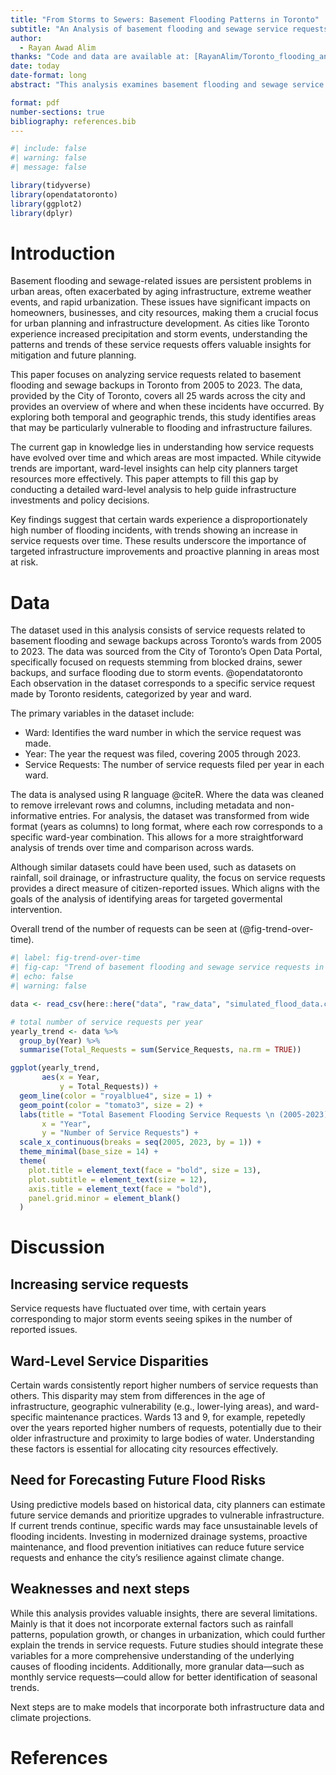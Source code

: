 ```yaml
---
title: "From Storms to Sewers: Basement Flooding Patterns in Toronto"
subtitle: "An Analysis of basement flooding and sewage service requests across Toronto Wards from 2005 to 2023."
author: 
  - Rayan Awad Alim
thanks: "Code and data are available at: [RayanAlim/Toronto_flooding_analysis](https://github.com/RayanAlim/Toronto_flooding_analysis)"
date: today
date-format: long
abstract: "This analysis examines basement flooding and sewage service requests across Toronto wards from 2005 to 2023. The study identifies long-term trends and highlights ward-level variations in service requests, providing a clearer picture of which areas are most affected by these issues. The findings emphasize the need for targeted urban planning and infrastructure improvements to mitigate future risks. This work offers valuable insights for city planners and policymakers to better allocate resources and prevent future flooding, in order to enhance urban resilience and prepardness."

format: pdf
number-sections: true
bibliography: references.bib
---
```


```r
#| include: false
#| warning: false
#| message: false

library(tidyverse)
library(opendatatoronto)
library(ggplot2)
library(dplyr)
```


# Introduction

Basement flooding and sewage-related issues are persistent problems in urban areas, often exacerbated by aging infrastructure, extreme weather events, and rapid urbanization. These issues have significant impacts on homeowners, businesses, and city resources, making them a crucial focus for urban planning and infrastructure development. As cities like Toronto experience increased precipitation and storm events, understanding the patterns and trends of these service requests offers valuable insights for mitigation and future planning.

This paper focuses on analyzing service requests related to basement flooding and sewage backups in Toronto from 2005 to 2023. The data, provided by the City of Toronto, covers all 25 wards across the city and provides an overview of where and when these incidents have occurred. By exploring both temporal and geographic trends, this study identifies areas that may be particularly vulnerable to flooding and infrastructure failures.

The current gap in knowledge lies in understanding how service requests have evolved over time and which areas are most impacted. While citywide trends are important, ward-level insights can help city planners target resources more effectively. This paper attempts to fill this gap by conducting a detailed ward-level analysis to help guide infrastructure investments and policy decisions.

Key findings suggest that certain wards experience a disproportionately high number of flooding incidents, with trends showing an increase in service requests over time. These results underscore the importance of targeted infrastructure improvements and proactive planning in areas most at risk.


# Data {#sec-data}

The dataset used in this analysis consists of service requests related to basement flooding and sewage backups across Toronto’s wards from 2005 to 2023. The data was sourced from the City of Toronto's Open Data Portal, specifically focused on requests stemming from blocked drains, sewer backups, and surface flooding due to storm events. @opendatatoronto  Each observation in the dataset corresponds to a specific service request made by Toronto residents, categorized by year and ward.

The primary variables in the dataset include:

- Ward: Identifies the ward number in which the service request was made.
- Year: The year the request was filed, covering 2005 through 2023.
- Service Requests: The number of service requests filed per year in each ward.

The data is analysed using R language @citeR. Where the data was cleaned to remove irrelevant rows and columns, including metadata and non-informative entries. For analysis, the dataset was transformed from wide format (years as columns) to long format, where each row corresponds to a specific ward-year combination. This allows for a more straightforward analysis of trends over time and comparison across wards.

Although similar datasets could have been used, such as datasets on rainfall, soil drainage, or infrastructure quality, the focus on service requests provides a direct measure of citizen-reported issues. Which aligns with the goals of the analysis of identifying areas for targeted govermental intervention. 

Overall trend of the number of requests can be seen at (@fig-trend-over-time).

```r
#| label: fig-trend-over-time
#| fig-cap: "Trend of basement flooding and sewage service requests in Toronto from 2005 to 2023. The plot highlights significant fluctuations, with notable spikes in certain years corresponding to major storm events."
#| echo: false
#| warning: false

data <- read_csv(here::here("data", "raw_data", "simulated_flood_data.csv"))

# total number of service requests per year
yearly_trend <- data %>%
  group_by(Year) %>%
  summarise(Total_Requests = sum(Service_Requests, na.rm = TRUE))

ggplot(yearly_trend,
       aes(x = Year,
           y = Total_Requests)) +
  geom_line(color = "royalblue4", size = 1) +  
  geom_point(color = "tomato3", size = 2) +   
  labs(title = "Total Basement Flooding Service Requests \n (2005-2023)",
       x = "Year",
       y = "Number of Service Requests") +
  scale_x_continuous(breaks = seq(2005, 2023, by = 1)) +
  theme_minimal(base_size = 14) + 
  theme(
    plot.title = element_text(face = "bold", size = 13),
    plot.subtitle = element_text(size = 12),
    axis.title = element_text(face = "bold"),
    panel.grid.minor = element_blank()  
  )
```


# Discussion

## Increasing service requests

Service requests have fluctuated over time, with certain years corresponding to major storm events seeing spikes in the number of reported issues.

## Ward-Level Service Disparities

Certain wards consistently report higher numbers of service requests than others. This disparity may stem from differences in the age of infrastructure, geographic vulnerability (e.g., lower-lying areas), and ward-specific maintenance practices. Wards 13 and 9, for example, repetedly over the years reported higher numbers of requests, potentially due to their older infrastructure and proximity to large bodies of water. Understanding these factors is essential for allocating city resources effectively.

## Need for Forecasting Future Flood Risks

Using predictive models based on historical data, city planners can estimate future service demands and prioritize upgrades to vulnerable infrastructure. If current trends continue, specific wards may face unsustainable levels of flooding incidents. Investing in modernized drainage systems, proactive maintenance, and flood prevention initiatives can reduce future service requests and enhance the city’s resilience against climate change.

## Weaknesses and next steps

While this analysis provides valuable insights, there are several limitations. Mainly is that it does not incorporate external factors such as rainfall patterns, population growth, or changes in urbanization, which could further explain the trends in service requests. Future studies should integrate these variables for a more comprehensive understanding of the underlying causes of flooding incidents. Additionally, more granular data—such as monthly service requests—could allow for better identification of seasonal trends. 

Next steps are to make models that incorporate both infrastructure data and climate projections.

\newpage


# References



